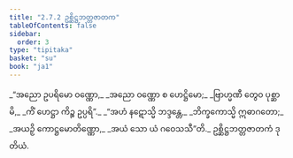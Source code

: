 ```yaml
---
title: "2.7.2 ဥစ္ဆိဋ္ဌဘတ္တဇာတက"
tableOfContents: false
sidebar:
  order: 3
type: "tipitaka"
basket: "su"
book: "ja1"
---
```



<DynamicBreadcrumb />

<Division number="123" book="ja1">

<Paragraph number="541" type="verses" book="ja1">
_“အညော ဥပရိမော ဝဏ္ဏော,_  
_အညော ဝဏ္ဏော စ ဟေဋ္ဌိမော;_  
_ဗြာဟ္မဏီ တွေဝ ပုစ္ဆာမိ,_  
_ကိံ ဟေဋ္ဌာ ကိဉ္စ ဥပ္ပရိ”._  

</Paragraph>

</Division>
<Division number="124" book="ja1">

<Paragraph number="542" type="verses" book="ja1">
_“အဟံ နဋောသ္မိ ဘဒ္ဒန္တေ,_  
_ဘိက္ခကောသ္မိ ဣဓာဂတော;_  
_အယဉှိ ကောဋ္ဌမောတိဏ္ဏော,_  
_အယံ သော ယံ ဂဝေသသီ”တိ._  


</Paragraph>
</Division>

<Paragraph number="543" type="center" book="ja1">
ဥစ္ဆိဋ္ဌဘတ္တဇာတကံ ဒုတိယံ.
</Paragraph>